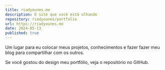 ```yaml
---
title: riadyounes.me
description: O site que você está olhando
repository: riadyounes/portfolio
url: https://riadyounes.me
date: 2024-05-13
published: true
---
```



Um lugar para eu colocar meus projetos, conhecimentos e fazer fazer meu blog para compartilhar com os outros.

Se você gostou do design meu portfólio, veja o repositório no GitHub.

